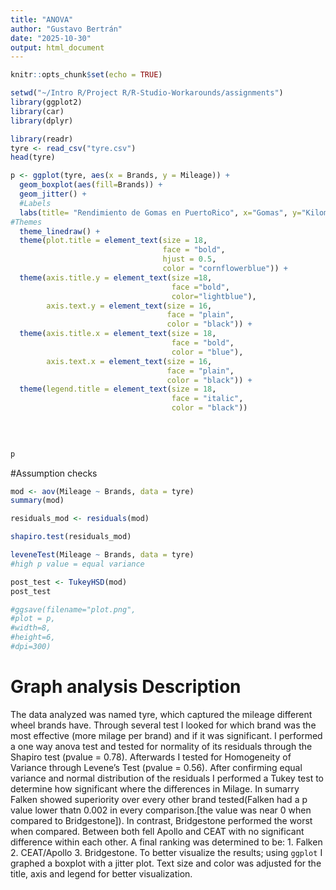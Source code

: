 ```yaml
---
title: "ANOVA"
author: "Gustavo Bertrán"
date: "2025-10-30"
output: html_document
---
```


```r
knitr::opts_chunk$set(echo = TRUE)
```

```r
setwd("~/Intro R/Project R/R-Studio-Workarounds/assignments")
library(ggplot2)
library(car)
library(dplyr)
```


```r
library(readr)
tyre <- read_csv("tyre.csv")
head(tyre)
```


```r
p <- ggplot(tyre, aes(x = Brands, y = Mileage)) + 
  geom_boxplot(aes(fill=Brands)) +
  geom_jitter() +
  #Labels
  labs(title= "Rendimiento de Gomas en PuertoRico", x="Gomas", y="Kilometers") +
#Themes
  theme_linedraw() +
  theme(plot.title = element_text(size = 18,
                                  face = "bold",
                                  hjust = 0.5,
                                  color = "cornflowerblue")) + 
  theme(axis.title.y = element_text(size =18,
                                    face ="bold",
                                    color="lightblue"),
        axis.text.y = element_text(size = 16,
                                   face = "plain",
                                   color = "black")) +
  theme(axis.title.x = element_text(size = 18,
                                    face = "bold",
                                    color = "blue"),
        axis.text.x = element_text(size = 16,
                                   face = "plain",
                                   color = "black")) +
  theme(legend.title = element_text(size = 18,
                                    face = "italic",
                                    color = "black")) 
        
  
  

p

```

#Assumption checks
```r
mod <- aov(Mileage ~ Brands, data = tyre)
summary(mod)

residuals_mod <- residuals(mod)

shapiro.test(residuals_mod)

leveneTest(Mileage ~ Brands, data = tyre)
#high p value = equal variance


```

```r
post_test <- TukeyHSD(mod)
post_test
```


```r

#ggsave(filename="plot.png",
#plot = p,
#width=8,
#height=6,
#dpi=300)

```


# Graph analysis Description

The data analyzed was named tyre, which captured the mileage different wheel brands have. Through several test I looked for which brand was the most effective (more milage per brand) and if it was significant. I performed a one way anova test and tested for normality of its residuals through the Shapiro test (pvalue = 0.78). Afterwards I tested for Homogeneity of Variance through Levene's Test (pvalue = 0.56). After confirming equal variance and normal distribution of the residuals I performed a Tukey test to determine how significant where the differences in Milage. In sumarry Falken showed superiority over every other brand tested(Falken had a p value lower thatn 0.002 in every comparison.[the value was near 0 when compared to Bridgestone]). In contrast, Bridgestone performed the worst when compared. Between both fell Apollo and CEAT with no significant difference within each other. A final ranking was determined to be: 1. Falken 2. CEAT/Apollo 3. Bridgestone. To better visualize the results; using `ggplot` I graphed a boxplot with a jitter plot. Text size and color was adjusted for the title, axis and legend for better visualization. 
